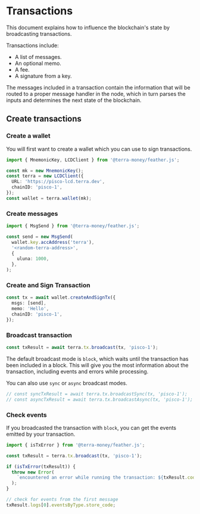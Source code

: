 # Transactions

This document explains how to influence the blockchain's state by broadcasting transactions.

Transactions include:

- A list of messages.
- An optional memo.
- A fee.
- A signature from a key.

The messages included in a transaction contain the information that will be routed to a proper message handler in the node, which in turn parses the inputs and determines the next state of the blockchain.

## Create transactions

### Create a wallet

You will first want to create a wallet which you can use to sign transactions.

```ts
import { MnemonicKey, LCDClient } from '@terra-money/feather.js';

const mk = new MnemonicKey();
const terra = new LCDClient({
  URL: 'https://pisco-lcd.terra.dev',
  chainID: 'pisco-1',
});
const wallet = terra.wallet(mk);
```

### Create messages

```ts
import { MsgSend } from '@terra-money/feather.js';

const send = new MsgSend(
  wallet.key.accAddress('terra'),
  '<random-terra-address>',
  {
    uluna: 1000,
  },
);
```

### Create and Sign Transaction

```ts
const tx = await wallet.createAndSignTx({
  msgs: [send],
  memo: 'Hello',
  chainID: 'pisco-1',
});
```

### Broadcast transaction

```ts
const txResult = await terra.tx.broadcast(tx, 'pisco-1');
```

The default broadcast mode is `block`, which waits until the transaction has been included in a block. This will give you the most information about the transaction, including events and errors while processing.

You can also use `sync` or `async` broadcast modes.

```ts
// const syncTxResult = await terra.tx.broadcastSync(tx, 'pisco-1');
// const asyncTxResult = await terra.tx.broadcastAsync(tx, 'pisco-1');
```

### Check events

If you broadcasted the transaction with `block`, you can get the events emitted by your transaction.

```ts
import { isTxError } from '@terra-money/feather.js';

const txResult = terra.tx.broadcast(tx, 'pisco-1');

if (isTxError(txResult)) {
  throw new Error(
    `encountered an error while running the transaction: ${txResult.code} ${txResult.codespace}`,
  );
}

// check for events from the first message
txResult.logs[0].eventsByType.store_code;
```
